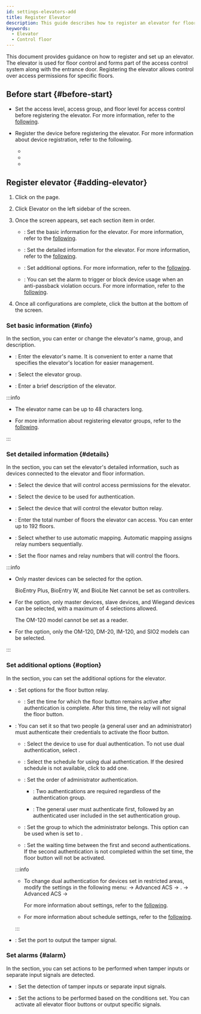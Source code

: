 ```yaml
---
id: settings-elevators-add
title: Register Elevator
description: This guide describes how to register an elevator for floor control.
keywords:
  - Elevator
  - Control floor
---
```


This document provides guidance on how to register and set up an elevator. The elevator is used for floor control and forms part of the access control system along with the entrance door. Registering the elevator allows control over access permissions for specific floors.

## Before start {#before-start}

* Set the access level, access group, and floor level for access control before registering the elevator. For more information, refer to the [following](settings-access-control).

* Register the device before registering the elevator. For more information about device registration, refer to the following.

  * <DocLink docId='platform/biostar_x/settings-adding-devices' />

  * <DocLink docId='platform/biostar_x/settings-adding-wiegand' />

  * <DocLink docId='platform/biostar_x/settings-adding-slave-device' />

## Register elevator {#adding-elevator}

1. Click <Cmd sid='shell.header.setting' /> on the <Cmd sid='shell.header.launcher' /> page.

2. Click <Cmd>Elevator</Cmd> on the left sidebar of the screen.

3. Once the <Cmd sid='elevator.new.title' product='2' /> screen appears, set each section item in order.

   * <Cmd sid='common.information' product='2' />: Set the basic information for the elevator. For more information, refer to the [following](#info).

   * <Cmd sid='common.detail' product='2' />: Set the detailed information for the elevator. For more information, refer to the [following](#details).

   * <Cmd sid='common.option' product='2' />: Set additional options. For more information, refer to the [following](#option).

   * <Cmd sid='door.alarm' product='2' />: You can set the alarm to trigger or block device usage when an anti-passback violation occurs. For more information, refer to the [following](#alarm).

4. Once all configurations are complete, click the <Cmd sid='button.apply' product='2' /> button at the bottom of the screen.

### Set basic information {#info}

In the <Cmd sid='common.information' product='2' /> section, you can enter or change the elevator's name, group, and description.

* <Cmd sid='common.name' product='2' />: Enter the elevator's name. It is convenient to enter a name that specifies the elevator's location for easier management.

* <Cmd sid='common.group' product='2' />: Select the elevator group.

* <Cmd sid='common.description' product='2' />: Enter a brief description of the elevator.

:::info

* The elevator name can be up to 48 characters long.

* For more information about registering elevator groups, refer to the [following](settings-manage-elevators-group).

:::

### Set detailed information {#details}

In the <Cmd sid='common.detail' product='2' /> section, you can set the elevator's detailed information, such as devices connected to the elevator and floor information.

* <Cmd sid='elevator.list.column.controller' product='2' />: Select the device that will control access permissions for the elevator.

* <Cmd sid='elevator.list.column.reader' product='2' />: Select the device to be used for authentication.

* <Cmd sid='elevator.list.column.module' product='2' />: Select the device that will control the elevator button relay.

* <Cmd sid='elevator.floor.totalFloor' product='2' />: Enter the total number of floors the elevator can access. You can enter up to 192 floors.

* <Cmd sid='user.list.csvImport.autoMapping' product='2' />: Select whether to use automatic mapping. Automatic mapping assigns relay numbers sequentially.

* <Cmd sid='elevator.floor.setting.title' product='2' />: Set the floor names and relay numbers that will control the floors.

:::info

* Only master devices can be selected for the <Cmd sid='elevator.list.column.controller' product='2' /> option.

  BioEntry Plus, BioEntry W, and BioLite Net cannot be set as controllers.

* For the <Cmd sid='elevator.list.column.reader' product='2' /> option, only master devices, slave devices, and Wiegand devices can be selected, with a maximum of 4 selections allowed.

  The OM-120 model cannot be set as a reader.

* For the <Cmd sid='elevator.list.column.module' product='2' /> option, only the OM-120, DM-20, IM-120, and SIO2 models can be selected.

:::

### Set additional options {#option}

In the <Cmd sid='common.option' product='2' /> section, you can set the additional options for the elevator.

* <Cmd sid='elevator.option.relayTime' product='2' />: Set options for the floor button relay.

  * <Cmd sid='door.openTime' product='2' />: Set the time for which the floor button remains active after authentication is complete. After this time, the relay will not signal the floor button.

* <Cmd sid='door.dualAuthentication' product='2' />: You can set it so that two people (a general user and an administrator) must authenticate their credentials to activate the floor button.

  * <Cmd sid='common.device' product='2' />: Select the device to use for dual authentication. To not use dual authentication, select <Cmd sid='common.none' product='2' />.

  * <Cmd sid='door.schedule' product='2' />: Select the schedule for using dual authentication. If the desired schedule is not available, click <Cmd sid='button.plusAddSchedule' product='2' /> to add one.

  * <Cmd sid='door.dualAuthentication.approvalType' product='2' />: Set the order of administrator authentication.

    * <Cmd sid='door.dualAuthentication.approvalType.none' product='2' />: Two authentications are required regardless of the authentication group.

    * <Cmd sid='door.dualAuthentication.approvalType.last' product='2' />: The general user must authenticate first, followed by an authenticated user included in the set authentication group.

  * <Cmd sid='door.approvalGroup' product='2' />: Set the group to which the administrator belongs. This option can be used when <Cmd sid='door.dualAuthentication.approvalType' product='2' /> is set to <Cmd sid='door.dualAuthentication.approvalType.last' product='2' />.

  * <Cmd sid='door.authenticationTimeout' product='2' />: Set the waiting time between the first and second authentications. If the second authentication is not completed within the set time, the floor button will not be activated.

  :::info

  * To change dual authentication for devices set in restricted areas, modify the settings in the following menu: <Cmd sid='shell.header.setting' /> → <Cmd>Advanced ACS</Cmd> → <Cmd sid='zone.occupancy.title' product='2' />. <Cmd sid='shell.header.setting' /> → <Cmd>Advanced ACS</Cmd> → <Cmd sid='zone.occupancy.title' product='2' />

    For more information about <Cmd sid='zone.occupancy.title' product='2' /> settings, refer to the [following](settings-advanced-ac).

  * For more information about schedule settings, refer to the [following](settings-schedule).

  :::

* <Cmd sid='device.info.wiegandTamper' product='2' />: Set the port to output the tamper signal.

### Set alarms {#alarm}

In the <Cmd sid='door.alarm' product='2' /> section, you can set actions to be performed when tamper inputs or separate input signals are detected.

* <Cmd sid='triggerAction.trigger' product='2' />: Set the detection of tamper inputs or separate input signals.

* <Cmd sid='triggerAction.action' product='2' />: Set the actions to be performed based on the conditions set. You can activate all elevator floor buttons or output specific signals.
